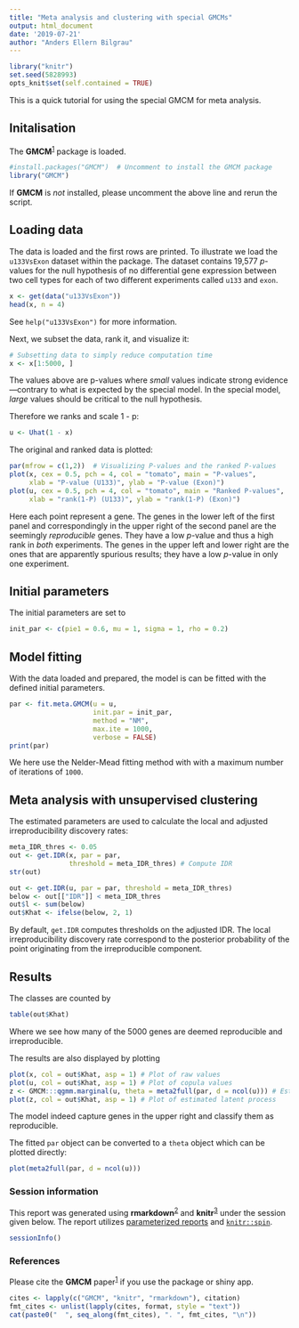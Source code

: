 ```yaml
---
title: "Meta analysis and clustering with special GMCMs"
output: html_document
date: '2019-07-21'
author: "Anders Ellern Bilgrau"
---
```


```r
library("knitr")
set.seed(5828993)
opts_knit$set(self.contained = TRUE)
```

This is a quick tutorial for using the special GMCM for meta analysis. 

## Initalisation
The **GMCM**^[1][1]^ package is loaded.

```r
#install.packages("GMCM")  # Uncomment to install the GMCM package
library("GMCM")
```


If **GMCM** is *not* installed, please uncomment the above line and rerun the script.

## Loading data
The data is loaded and the first rows are printed. To illustrate we load the
`u133VsExon` dataset within the package. The dataset contains 19,577 *p*-values
for the null hypothesis of no differential gene expression between two cell
types for each of two different experiments called `u133` and `exon`.

```r
x <- get(data("u133VsExon"))
head(x, n = 4)
```

See `help("u133VsExon")` for more information.

Next, we subset the data, rank it, and visualize it:

```r
# Subsetting data to simply reduce computation time
x <- x[1:5000, ]
```

The values above are p-values where *small* values indicate strong evidence---contrary to what is expected by the special model. In the special model, *large* values should be critical to the null hypothesis.

Therefore we ranks and scale 1 - p:

```r
u <- Uhat(1 - x)
```

The original and ranked data is plotted:

```r
par(mfrow = c(1,2))  # Visualizing P-values and the ranked P-values
plot(x, cex = 0.5, pch = 4, col = "tomato", main = "P-values",
     xlab = "P-value (U133)", ylab = "P-value (Exon)")
plot(u, cex = 0.5, pch = 4, col = "tomato", main = "Ranked P-values",
     xlab = "rank(1-P) (U133)", ylab = "rank(1-P) (Exon)")
```

Here each point represent a gene. The genes in the lower left of the first panel
and correspondingly in the upper right of the second panel are the seemingly
*reproducible* genes. They have a low *p*-value and thus a high rank in *both*
experiments. The genes in the upper left and lower right are the ones that are
apparently spurious results; they have a low *p*-value in only one experiment.

## Initial parameters
The initial parameters are set to

```r
init_par <- c(pie1 = 0.6, mu = 1, sigma = 1, rho = 0.2)
```


## Model fitting
With the data loaded and prepared, the model is can be fitted with the defined initial parameters.

```r
par <- fit.meta.GMCM(u = u,
                     init.par = init_par,
                     method = "NM",
                     max.ite = 1000,
                     verbose = FALSE)
print(par)
```

We here use the Nelder-Mead fitting method with with a maximum number of iterations of `1000`.

## Meta analysis with unsupervised clustering
The estimated parameters are used to calculate the local and adjusted irreproducibility discovery rates:

```r
meta_IDR_thres <- 0.05
out <- get.IDR(x, par = par,
               threshold = meta_IDR_thres) # Compute IDR
str(out)

out <- get.IDR(u, par = par, threshold = meta_IDR_thres)
below <- out[["IDR"]] < meta_IDR_thres
out$l <- sum(below)
out$Khat <- ifelse(below, 2, 1)
```

By default, `get.IDR` computes thresholds on the adjusted IDR.
The local irreproducibility discovery rate correspond to the posterior probability of the point originating from the irreproducible component.

## Results
The classes are counted by

```r
table(out$Khat)
```

Where we see how many of the 5000 genes are deemed reproducible and irreproducible.

The results are also displayed by plotting

```r
plot(x, col = out$Khat, asp = 1) # Plot of raw values
plot(u, col = out$Khat, asp = 1) # Plot of copula values
z <- GMCM:::qgmm.marginal(u, theta = meta2full(par, d = ncol(u))) # Estimate latent process
plot(z, col = out$Khat, asp = 1) # Plot of estimated latent process
```

The model indeed capture genes in the upper right and classify them as reproducible.

The fitted `par` object can be converted to a `theta` object which can be plotted directly:

```r
plot(meta2full(par, d = ncol(u)))
```


### Session information
This report was generated using **rmarkdown**^[2][2]^ and **knitr**^[3][3]^ under the session
given below. The report utilizes [parameterized reports][2] and [`knitr::spin`][3].


```r
sessionInfo()
```


### References
Please cite the **GMCM** paper^[1][1]^ if you use the package or shiny app.

```r
cites <- lapply(c("GMCM", "knitr", "rmarkdown"), citation)
fmt_cites <- unlist(lapply(cites, format, style = "text"))
cat(paste0("  ", seq_along(fmt_cites), ". ", fmt_cites, "\n"))
```

[1]: http://doi.org/10.18637/jss.v070.i02
[2]: https://bookdown.org/yihui/rmarkdown/parameterized-reports.html
[3]: https://yihui.name/knitr/demo/stitch/
